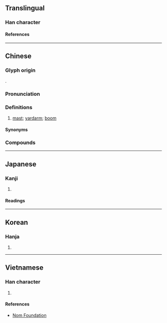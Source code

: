 {{also|樯}}
{{character info}}
==Translingual==

===Han character===
{{Han char|rn=75|rad=木|as=13|sn=17|four=44961|canj=DGOW|ids=⿰木嗇}}

====References====
{{Han ref|kx=0557.220|dkj=15687|dj=0947.010|hdz=21299.140|uh=6AA3}}

----

==Chinese==
{{zh-forms|s=樯|alt=艢,𣞸}}

===Glyph origin===
{{Han etym}}
{{Han compound|木|嗇|ls=psc|c1=s|c2=p|t1=tree}}.

===Pronunciation===
{{zh-pron
|m=qiáng
|c=coeng4
|mc=y
|oc=y
|ma=
|cat=n
}}

===Definitions===
{{zh-hanzi}}

# {{lb|zh|literary}} [[mast]]; [[yardarm]]; [[boom]]

====Synonyms====
{{zh-dial|桅杆}}

===Compounds===
{{zh-der|帆檣}}

----

==Japanese==

===Kanji===
{{ja-kanji|grade=|rs=木13}}

# {{rfdef|ja|sort=木13}}

====Readings====
{{ja-readings
|goon=ぞう
|kanon=しょう
|kun=ほばしら-
}}

----

==Korean==

===Hanja===
{{ko-hanja|장}}

# {{rfdef|ko|sort=木13}}

----

==Vietnamese==

===Han character===
{{vi-readings|rs=木13|reading=tường}}

# {{rfdef|vi|sort=木13}}

====References====
*[http://nomfoundation.org/common/nom_details.php?codepoint=6aa3 Nom Foundation]